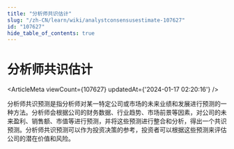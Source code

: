 ```yaml
---
title: "分析师共识估计"
slug: "/zh-CN/learn/wiki/analystconsensusestimate-107627"
id: "107627"
hide_table_of_contents: true
---
```



<Breadcrumbs current="分析师共识估计" />

# 分析师共识估计

<ArticleMeta viewCount={107627} updatedAt={'2024-01-17 02:20:16'} />
<div className='border-solid border-b border-t-0 my-4 border-[var(--ifm-color-gray-300)]' />

分析师共识预测是指分析师对某一特定公司或市场的未来业绩和发展进行预测的一种方法。分析师会根据公司的财务数据、行业趋势、市场前景等因素，对公司的未来盈利、销售额、市值等进行预测，并将这些预测进行整合和分析，得出一个共识预测。分析师共识预测可以作为投资决策的参考，投资者可以根据这些预测来评估公司的潜在价值和风险。
